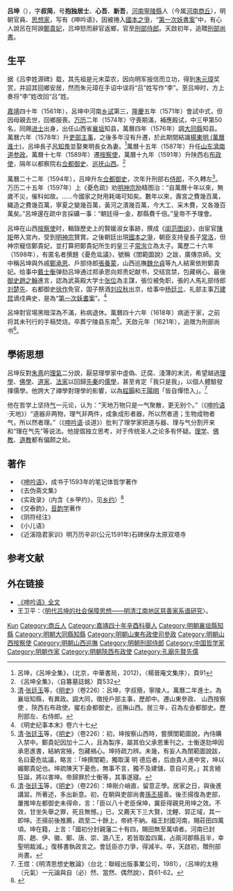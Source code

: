 {{明清人物信息框
| 姓名 = 呂坤
| 原名 = 李坤
| 圖片名稱 = 
| 圖片大小 = 220px
| 圖片說明 = 
| 最高職務 = 刑部左侍郎
| 國家 = 大明
| 爵位 =
| 籍貫 = [[河南|河南]][[寧陵縣|寧陵縣]]
| 族裔 = 漢族
| 旗籍 = 
| 字號 = 字叔簡，號心吾
| 室名 = 
| 諡號 = 
| 出生日期 = [[嘉靖|嘉靖]]十五年（1536年）
| 出生地點 = [[河南|河南]][[寧陵縣|寧陵縣]]
| 逝世日期 = [[萬曆|萬曆]]四十六年（1618年）
| 逝世地點 = [[河南|河南]][[寧陵縣|寧陵縣]]
| 墓葬 =
| 配偶 =
| 親屬 = 
| 出身 = 
*嘉靖四十年辛酉科河南鄉試第三名舉人
*萬曆二年甲戌科同進士出身
| 經歷 = 
| 著作 =
}}

'''吕坤'''（{{bd|1536年10月24日||1618年7月24日|catIdx=L吕}}），字'''叔简'''，号'''抱独居士'''、'''心吾'''、'''新吾'''，[[河南|河南]][[寧陵縣|寧陵縣]]人（今属[[河南|河南]][[商丘|商丘]]），明朝官員、[[思想家|思想家]]，写有《呻吟语》，因被捲入[[國本之爭|國本之爭]]，“[[第一次妖書案|第一次妖書案]]”中，有心人說呂在阿諛[[鄭貴妃|鄭貴妃]]，吕坤怒而辭官返鄉，官至[[刑部侍郎|刑部侍郎]]。天啟初年，追贈[[刑部尚書|刑部尚書]]。

== 生平 ==
据《吕李姓源碑》载，其先祖是元末菜农，因向明军报信而立功，得到[[朱元璋|朱元璋]]奖赏，并詔其回鄉安居，然而朱元璋在手诏中误将“吕”姓写作“李”。至吕坤时，方上奏将“李”姓改回“吕”姓。

[[嘉靖|嘉靖]]四十年（1561年），呂坤中河南[[乡试|乡试]]第三，[[隆庆_(明朝)|隆慶]]五年（1571年）會試中式，但因母親去世，回鄉服喪。[[万历|万历]]二年（1574年）守喪期滿，補應殿试，中三甲第50名，同赐[[进士|进士]]出身，出任山西省[[襄垣|襄垣]]知县，萬曆四年（1576年）調[[大同縣|大同縣]]知县。萬曆六年（1578年）升[[吏部|吏部]][[主事|主事]]，之後多年沒有升遷，於此期間結識[[楊東明_(萬曆進士)|楊東明 (萬曆進士)]]，呂坤長子[[呂知畏|呂知畏]]並娶東明長女為妻。<ref>呂坤，《呂坤全集》，(北京，中華書局，2012)，〈楊晉庵文集序〉，頁91</ref>萬曆十五年（1587年）升任[[山东|山东]][[濟南道|濟南道]][[参政|参政]]。萬曆十七年（1589年）遷[[按察使|按察使]]，萬曆十九年（1591年）升陕西右[[布政使|布政使]]，隔年以都察院右[[佥都御史|佥都御史]]、[[山西巡抚|巡抚山西]]。<ref>《呂坤全集》，〈自篹墓誌銘〉頁532</ref>

萬曆二十二年（1594年），吕坤升左[[佥都御史|佥都御史]]，次年升刑部右[[侍郎|侍郎]]，不久轉左<ref>[[清|清]]·[[张廷玉|张廷玉]]等，《[[明史|明史]]》（卷226）：呂坤，字叔簡，寧陵人。萬曆二年進士。為襄垣知縣，有異政。調大同，徵授戶部主事，歷郎中。遷山東參政、 山西按察使 、陝西右布政使。擢右僉都御史，巡撫山西。居三年，召為左僉都御史。歷刑部左、右侍郎。</ref>。万历二十五年（1597年）上《憂危疏》劝[[明神宗|明神宗]]励精图治：“自萬曆十年以來，無歲不災，催科如故。……今國家之財用耗竭可知矣。數年以來，壽宮之費幾百萬，織造之費幾百萬，寧夏之變幾百萬，黃河之潰幾百萬，今大工、采木費，又各幾百萬矣。”呂坤還在疏中言採礦一事：“朝廷得一金，郡縣費千倍。”皇帝不予理會。

呂坤在山西[[按察使|按察使]]时，輯錄歷史上的賢媛淑女事跡，撰成《[[闺范图说|闺范图说]]》，由宦官[[陳矩|陳矩]]帶入宮內，受到[[明神宗|明神宗]]贊賞。之後朝廷出現[[國本之爭|國本之爭]]，朝臣支持皇長子[[朱常洛|常洛]]，但神宗寵信鄭貴妃，並打算把鄭貴妃所生的皇三子[[朱常洵|常洵]]立為太子。萬歷二十六年（1598年），有匿名者撰題《憂危竑議》，號稱《閨範圖說》之跋，廣傳京師。文中稱呂坤與外戚[[鄭承恩|鄭承恩]]、戶部侍郎[[張養蒙|張養蒙]]，山西巡撫[[魏允貞|魏允貞]]等九人結黨依附鄭貴妃。给事中[[戴士衡|戴士衡]]弹劾吕坤通过郑承恩向郑贵妃献书，交结宫禁，包藏祸心。最後[[御史|御史]][[趙之翰|趙之翰]]進言，認為武英殿大学士[[张位|张位]]為主謀，張位被免职，張的人馬礼部侍郎[[刘楚先|刘楚先]]、右都御史[[徐作|徐作]]免官，国子祭酒[[刘应秋|刘应秋]]出京，给事中[[杨廷兰|杨廷兰]]、礼部主事[[万建昆|万建昆]]谪戍典史，是為“[[第一次妖書案|第一次妖書案]]”。<ref>《明史纪事本末》卷六十七</ref>

呂坤對官場黑暗深為不滿，称病退休。萬曆四十六年（1618年）病逝于家，之前将其未刊行的手稿焚烧。卒葬宁陵县东南<ref>[[清|清]]·[[张廷玉|张廷玉]]等，《[[明史|明史]]》（卷226）：初，坤按察山西時，嘗撰閨範圖說，內侍購入禁中。鄭貴妃因加十二人，且為製序，屬其伯父承恩重刊之。士衡遂劾坤因承恩進書，結納宮掖，包藏禍心。坤持疏力辨。未幾，有妄人為閨範圖說跋，名曰憂危竑議，略言：「坤撰閨範，獨取漢 明 德后者，后由貴人進中宮，坤以媚鄭貴妃也。坤疏陳天下憂危，無事不言，獨不及建儲，意自可見。」其言絕狂誕，將以害坤。帝歸罪於士衡等，其事遂寢。</ref>。天啟元年（1621年），追赠为刑部尚书<ref>[[清|清]]·[[张廷玉|张廷玉]]等，《[[明史|明史]]》（卷226）：坤剛介峭直，留意正學。居家之日，與後進講習。所著述，多出新意。初，在朝與吏部尚書[[孫丕揚|孫丕揚]]善。後丕揚復為吏部，屢推坤左都御史未得命，言：「臣以八十老臣保坤，冀臣得親見用坤之效。不效，甘坐失舉之罪，死且無憾。」已，又薦天下三大賢，沈鯉、郭正域，其一即坤。丕揚前後推薦，疏至二十餘上，帝終不納。福王封國河南，賜莊田四萬頃。坤在籍，上言：「國初分封親藩二十有四，賜田無至萬頃者。河南已封周、趙、伊、徽、鄭、唐、崇、潞八王，若皆取盈四萬，占兩河郡縣且半，幸聖明裁減。」復移書執政言之。會廷臣亦力爭，得減半。卒，天啟初，贈刑部尚書。</ref>。

== 學術思想 ==
呂坤反對[[朱熹|朱熹]]的[[理氣|理氣]]二分說，厭惡理學家中虛偽、迂腐、淺薄的末流，希望越過[[理學|理學]]、[[佛學|佛學]]、[[道家|道家]]、[[法家|法家]]以回歸[[先秦|先秦]]的[[儒學|儒學]]，甚至肯定「我只是我」，以個人體驗發揮儒學。他誇大了禪學對理學的影響，以為[[程顥|程顥]]和[[王陽明|王陽明]]「皆自憚悟入」。<ref>王煜：《明清思想史散論》（台北：聯經出版事業公司，1981），〈呂坤的太極（元氣）一元論與自（必）然、當然、偶然說〉，頁61-62。</ref>

他在哲学上坚持[[气|气]]一元论，认为：“天地万物只是一气聚散，更无别个。”（《[[呻吟语|呻吟语]]·天地》）“道器非两物，理气非两件，成象成形者器，所以然者道；生物成物者气，所以然者理。”（《[[呻吟语|呻吟语]]·谈道》）批判了理学家把道与器、理与气分割开来和“理在气先”等说法。他提倡独立思考，对于传统圣人之论多有怀疑。[[理学|理学]]、[[佛教|佛教]]、[[道教|道教]]都有偏颇之处。

== 著作 ==
*《[[呻吟语|呻吟语]]》，成书于1593年的笔记体哲学著作
*《去伪斋文集》
*《实政录》（内含《乡甲约》，见[[乡约|乡约]]）<ref name=wfs>{{cite book |author1=王汎森 |title=中国近代思想学术的谱系 |date=2018-02 |publisher=上海三联书店 |location=中国上海 |isbn=9787542661081|page=181-187}}</ref>
*《交泰韵》，[[音韵学|音韵学]]著作
*《阴符经注》
*《小儿语》
*《近溪隐君家训》明万历辛卯(公元1591年)石碑保存太原双塔寺

== 参考文献 ==
{{reflist|2}}

== 外在链接 ==
* [http://www.my285.com/gdwx/xs/bj/syy/index.htm 《呻吟语》全文]{{Wayback|url=http://www.my285.com/gdwx/xs/bj/syy/index.htm |date=20181018031320 }}
* 王卫平：〈[http://www.nssd.org/articles/article_read.aspx?id=42701238 明代吕坤的社会保障思想——明清江南地区慈善家系谱研究]{{Wayback|url=http://www.nssd.org/articles/article_read.aspx?id=42701238 |date=20201221153522 }}〉。

{{萬曆二年甲戌科殿試金榜}}

{{Authority control}}
{{DEFAULTSORT:Lv吕}}
[[Category:呂姓|Kun]]
[[Category:商丘人|Category:商丘人]]
[[Category:嘉靖四十年辛酉科舉人|Category:嘉靖四十年辛酉科舉人]]
[[Category:明朝襄垣縣知縣|Category:明朝襄垣縣知縣]]
[[Category:明朝大同縣知縣|Category:明朝大同縣知縣]]
[[Category:明朝山東布政使司參政|Category:明朝山東布政使司參政]]
[[Category:明朝山西按察使|Category:明朝山西按察使]]
[[Category:明朝山西巡撫|Category:明朝山西巡撫]]
[[Category:明朝刑部侍郎|Category:明朝刑部侍郎]]
[[Category:中国哲学家|Category:中国哲学家]]
[[Category:明朝作家|Category:明朝作家]]
[[Category:明朝陝西布政使|Category:明朝陝西布政使]]
[[Category:孔廟先賢先儒|Category:孔廟先賢先儒]]